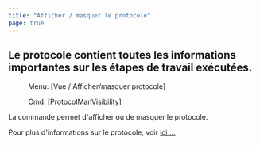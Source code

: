 ```yaml
---
title: "Afficher / masquer le protocole"
page: true
---
```

## Le protocole contient toutes les informations importantes sur les &#233;tapes de travail ex&#233;cut&#233;es.
 <Menu> Menu: [Vue / Afficher/masquer protocole] </Menu> 
 <Menu> Cmd: [ProtocolManVisibility] </Menu> 

La commande permet d&#39;afficher ou de masquer le protocole.

Pour plus d&#39;informations sur le protocole, voir [ici ...](../protokoll/uebersicht)
